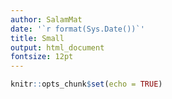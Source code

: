 ```yaml
---
author: SalamMat
date: '`r format(Sys.Date())`'
title: Small
output: html_document
fontsize: 12pt
---
```


```r
knitr::opts_chunk$set(echo = TRUE)
```
